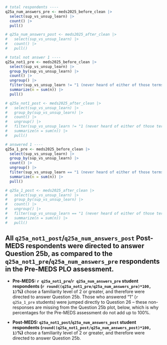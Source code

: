 
```r
# total respondents ----
q25a_num_answers_pre <- meds2025_before_clean |>
  select(sup_vs_unsup_learn) |>
  count() |>
  pull()

# q25a_num_answers_post <- meds2025_after_clean |>
#   select(sup_vs_unsup_learn) |>
#   count() |>
#   pull()

# total not answer 1 ----
q25a_not1_pre <- meds2025_before_clean |>
  select(sup_vs_unsup_learn) |>
  group_by(sup_vs_unsup_learn) |>
  count() |>
  ungroup() |>
  filter(sup_vs_unsup_learn != "1 (never heard of either of those terms)") |> 
  summarize(n = sum(n)) |>
  pull()

# q25a_not1_post <- meds2025_after_clean |>
#   select(sup_vs_unsup_learn) |>
#   group_by(sup_vs_unsup_learn) |>
#   count() |>
#   ungroup() |>
#   filter(sup_vs_unsup_learn != "1 (never heard of either of those terms)") |> 
#   summarize(n = sum(n)) |>
#   pull()

# answered 1 ----
q25a_1_pre <- meds2025_before_clean |>
  select(sup_vs_unsup_learn) |>
  group_by(sup_vs_unsup_learn) |>
  count() |>
  ungroup() |>
  filter(sup_vs_unsup_learn == "1 (never heard of either of those terms)") |> 
  summarize(n = sum(n)) |>
  pull()

# q25a_1_post <- meds2025_after_clean |>
#   select(sup_vs_unsup_learn) |>
#   group_by(sup_vs_unsup_learn) |>
#   count() |>
#   ungroup() |>
#   filter(sup_vs_unsup_learn == "1 (never heard of either of those terms)") |> 
#   summarize(n = sum(n)) |>
#   pull()
```

::: {.callout-note}
## All `q25a_not1_post`/`q25a_num_answers_post` Post-MEDS respondents were directed to answer Question 25b, as compared to the `q25a_not1_pre`/`q25a_num_answers_pre` respondents in the Pre-MEDS PLO assessment.

- **Pre-MEDS: `r q25a_not1_pre`/`r q25a_num_answers_pre` student respondents (`r round((q25a_not1_pre/q25a_num_answers_pre)*100, 1)`%)** chose a familiarity level of 2 or greater, and therefore were directed to answer Question 25b. Those who answered "1" (`r q25a_1_pre` students) were jumped directly to Question 26 -- these non-responses are missing from the Question 25b plot, below, which is why percentages for the Pre-MEDS assessment do not add up to 100%.

- **Post-MEDS: `q25a_not1_post`/`q25a_num_answers_post` student respondents (`round((q25a_not1_post/q25a_num_answers_post)*100, 1)`%)** chose a familiarity level of 2 or greater, and therefore were directed to answer Question 25b.
:::
